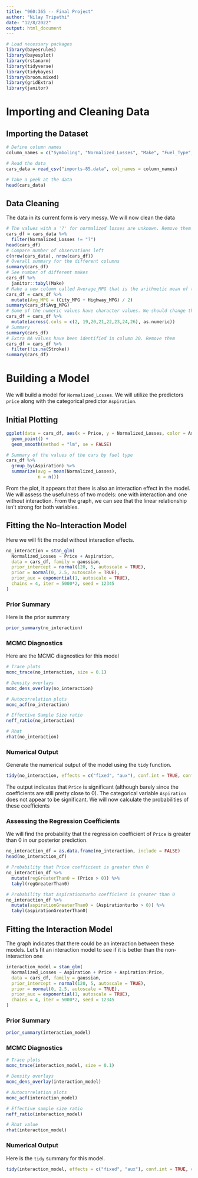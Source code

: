 ```yaml
---
title: "960:365 -- Final Project"
author: "Nilay Tripathi"
date: "12/8/2022"
output: html_document
---
```


```r
# Load necessary packages
library(bayesrules)
library(bayesplot)
library(rstanarm)
library(tidyverse)
library(tidybayes)
library(broom.mixed)
library(gridExtra)
library(janitor)
```

# Importing and Cleaning Data

## Importing the Dataset
```r
# Define column names
column_names = c("Symboling", "Normalized_Losses", "Make", "Fuel_Type", "Aspiration", "Num_Doors", "Body_Style", "Drive_Wheels", "Engine_Location", "Wheel_Base", "Length", "Width", "Height", "Curb_Weight", "Engine_Type", "Num_Cylinders", "Engine_Size", "Fuel_System", "Bore", "Stroke", "Compression", "Horsepower", "Peak_RPM", "City_MPG", "Highway_MPG", "Price")

# Read the data
cars_data = read_csv("imports-85.data", col_names = column_names)

# Take a peek at the data
head(cars_data)
```

## Data Cleaning

The data in its current form is very messy. We will now clean the data
```r
# The values with a '?' for normalized losses are unknown. Remove them from the data set
cars_df = cars_data %>% 
  filter(Normalized_Losses != "?")
head(cars_df)
# Compare number of observations left
c(nrow(cars_data), nrow(cars_df))
# Overall summary for the different columns
summary(cars_df)
# See number of different makes
cars_df %>%
  janitor::tabyl(Make)
# Make a new column called Average_MPG that is the arithmetic mean of the city and highway MPG
cars_df = cars_df %>%
  mutate(Avg_MPG = (City_MPG + Highway_MPG) / 2)
summary(cars_df$Avg_MPG)
# Some of the numeric values have character values. We should change this 
cars_df = cars_df %>%
  mutate(across(.cols = c(2, 19,20,21,22,23,24,26), as.numeric))
# Summary 
summary(cars_df)
# Extra NA values have been identified in column 20. Remove them 
cars_df = cars_df %>% 
  filter(!is.na(Stroke))
summary(cars_df)
```

# Building a Model

We will build a model for `Normalized_Losses`. We will utilize the predictors `price` along with the categorical predictor `Aspiration`.

## Initial Plotting

```r
ggplot(data = cars_df, aes(x = Price, y = Normalized_Losses, color = Aspiration)) + 
  geom_point() + 
  geom_smooth(method = "lm", se = FALSE)

# Summary of the values of the cars by fuel type 
cars_df %>% 
  group_by(Aspiration) %>%
  summarize(avg = mean(Normalized_Losses), 
            n = n())
```

From the plot, it appears that there is also an interaction effect in the model. We will assess the usefulness of two models: one with interaction and one without interaction. From the graph, we can see that the linear relationship isn't strong for both variables. 

## Fitting the No-Interaction Model
Here we will fit the model without interaction effects. 
```r
no_interaction = stan_glm(
  Normalized_Losses ~ Price + Aspiration,
  data = cars_df, family = gaussian,
  prior_intercept = normal(120, 5, autoscale = TRUE),
  prior = normal(0, 2.5, autoscale = TRUE),
  prior_aux = exponential(1, autoscale = TRUE),
  chains = 4, iter = 5000*2, seed = 12345
)
```

### Prior Summary

Here is the prior summary 
```r
prior_summary(no_interaction)
```

### MCMC Diagnostics

Here are the MCMC diagnostics for this model
```r
# Trace plots
mcmc_trace(no_interaction, size = 0.1)

# Density overlays
mcmc_dens_overlay(no_interaction)

# Autocorrelation plots
mcmc_acf(no_interaction)

# Effective Sample Size ratio
neff_ratio(no_interaction)

# Rhat 
rhat(no_interaction)
```

### Numerical Output

Generate the numerical output of the model using the `tidy` function.
```r
tidy(no_interaction, effects = c("fixed", "aux"), conf.int = TRUE, conf.level = 0.80)
```

The output indicates that `Price` is significant (although barely since the coefficients are still pretty close to 0). The categorical variable `Aspiration` does not appear to be significant. We will now calculate the probabilities of these coefficients

### Assessing the Regression Coefficients

We will find the probability that the regression coefficient of `Price` is greater than 0 in our posterior prediction. 
```r
no_interaction_df = as.data.frame(no_interaction, include = FALSE)
head(no_interaction_df)

# Probability that Price coefficient is greater than 0
no_interaction_df %>% 
  mutate(regGreaterThan0 = (Price > 0)) %>%
  tabyl(regGreaterThan0)

# Probability that Aspirationturbo coefficient is greater than 0
no_interaction_df %>%
  mutate(aspirationGreaterThan0 = (Aspirationturbo > 0)) %>%
  tabyl(aspirationGreaterThan0)
```

## Fitting the Interaction Model

The graph indicates that there could be an interaction between these models. Let's fit an interaction model to see if it is better than the non-interaction one 
```r
interaction_model = stan_glm(
  Normalized_Losses ~ Aspiration + Price + Aspiration:Price, 
  data = cars_df, family = gaussian, 
  prior_intercept = normal(120, 5, autoscale = TRUE),
  prior = normal(0, 2.5, autoscale = TRUE),
  prior_aux = exponential(1, autoscale = TRUE),
  chains = 4, iter = 5000*2, seed = 12345
)
```

### Prior Summary
```r
prior_summary(interaction_model)
```

### MCMC Diagnostics 
```r
# Trace plots
mcmc_trace(interaction_model, size = 0.1)

# Density overlays
mcmc_dens_overlay(interaction_model)

# Autocorrelation plots
mcmc_acf(interaction_model)

# Effective sample size ratio
neff_ratio(interaction_model)

# Rhat value
rhat(interaction_model)
```

### Numerical Output

Here is the `tidy` summary for this model.
```r
tidy(interaction_model, effects = c("fixed", "aux"), conf.int = TRUE, conf.level = 0.80)
```

